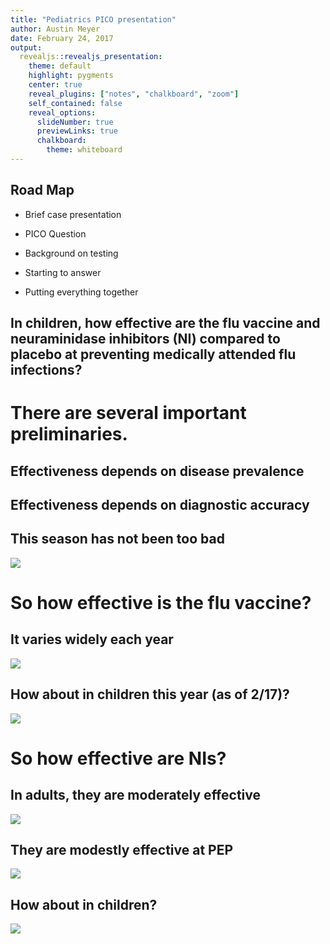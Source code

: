 ---
title: "Pediatrics PICO presentation"
author: Austin Meyer
date: February 24, 2017
output: 
  revealjs::revealjs_presentation:
    theme: default
    highlight: pygments
    center: true
    reveal_plugins: ["notes", "chalkboard", "zoom"]
    self_contained: false
    reveal_options:
      slideNumber: true
      previewLinks: true
      chalkboard: 
        theme: whiteboard
---
  
## Road Map

- Brief case presentation

- PICO Question

- Background on testing

- Starting to answer

- Putting everything together

## In children, how effective are the flu vaccine and neuraminidase inhibitors (NI) compared to placebo at **preventing** medically attended flu infections?

# There are several important preliminaries.

## Effectiveness depends on disease prevalence

## Effectiveness depends on diagnostic accuracy

## This season has not been too bad

![](files/PedFluDeath_WeeklyImage.jpeg)

# So how effective is the flu vaccine?

## It varies widely each year
![](files/vaccine-effectiveness-table-2016.png)

## How about in children this year (as of 2/17)?

![](files/bydemo.png)

# So how effective are NIs?

## In adults, they are moderately effective

![](files/tamiflu_effectiveness_1.png)

## They are modestly effective at PEP

![](files/tamiflu_effectiveness_2.png)

## How about in children?

![](files/tamiflu_effectiveness_children.png)
